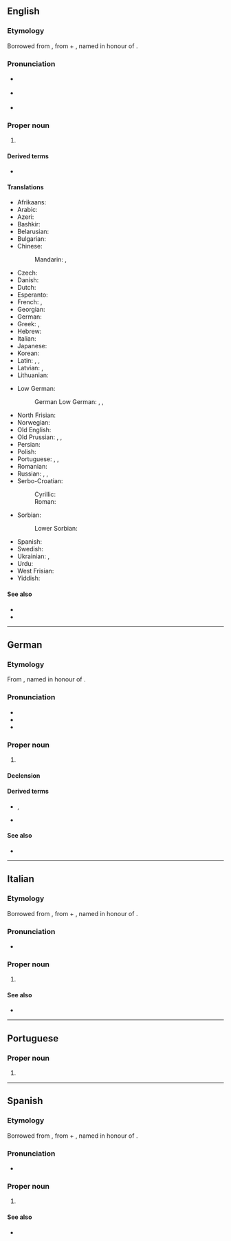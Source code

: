 {{also|Konigsberg}}
==English==

===Etymology===
Borrowed from {{bor|en|de|Königsberg}}, from {{m|de|König||king}} + {{m|de|Berg||mountain}}, named in honour of {{w|Ottokar II of Bohemia|Ottokar II, king of Bohemia}}.

===Pronunciation===
{{wikipedia|Königsberg|mul=Kaliningrad}}
* {{a|UK}} {{IPA|/ˈkɜːnɪɡzˌbɜːɡ/|lang=en}}
* {{a|US}} {{IPA|/ˈkɜnɪɡzˌbɝɡ/|/ˈkeɪnɪɡzˌbɝɡ/|lang=en}}
* {{hyphenation|Kö|nigs|berg|lang=en}}

===Proper noun===
{{en-proper noun}}

# {{lb|en|historical}} {{place|en|city|c/Russia|def={{def|The former capital of [[East Prussia]], [[Germany]], now [[Kaliningrad]], [[Russia]].}}}}

====Derived terms====
* {{l|en|Königsberger Klopse}}

====Translations====
{{trans-top-also|the former capital of East Prussia|Kaliningrad}}
* Afrikaans: {{t|af|Koningsberg}}
* Arabic: {{t|ar|كُونِيغْسْبَرْغ|m}}
* Azeri: {{t|az|Köniqsberq}}
* Bashkir: {{t|ba|Кө́нигсберг}}
* Belarusian: {{t|be|Караля́вец|m}}
* Bulgarian: {{t|bg|Кьонигсберг|m}}
* Chinese:
*: Mandarin: {{t|cmn|柯尼斯堡|tr=Kēnísībǎo}}, {{t+|cmn|哥尼斯堡|tr=Gēnísībǎo}}
* Czech: {{t+|cs|Královec|m}}
* Danish: {{t|da|Königsberg}}
* Dutch: {{t|nl|Koningsbergen|n}}
* Esperanto: {{t|eo|Kenigsbergo}}
* French: {{t|fr|Kœnigsberg|m}}, {{t+|fr|Königsberg|m}}
* Georgian: {{t|ka|კენიგსბერგი}}
* German: {{t+|de|Königsberg|n}}
* Greek: {{t|el|Καινιξβέργη|f}}, {{t|el|Κένιγκσμπεργκ|n}}
* Hebrew: {{t|he|קֶנִיגְסְבֶּרְג|m|tr=Kenigsbérg}}
* Italian: {{t|it|Königsberg|f}}
* Japanese: {{t|ja|ケーニヒスベルク|tr=Kēnihisuberuku}}
* Korean: {{t|ko|^쾨니히스베르크}}
* Latin: {{t|la|Rēgiomontum|n}}, {{t|la|Rēgiomontium|n}}, {{t-check|la|Rēgiomontānum|n}}
* Latvian: {{t|lv|Kēnigsberga|f}}, {{t|lv|Karaļauči|m}}
* Lithuanian: {{t|lt|Karaliaučius|m}}
{{trans-mid}}
* Low German:
*: German Low German: {{t|nds-de|Königsbarg|n}} {{qualifier|in some dialects}}, {{t|nds-de|Kensbarg|n}} {{qualifier|Natangian Low Prussian}}, {{t|nds-de|Kensborg|n}} {{qualifier|Elbingian Low Prussian}}
* North Frisian: {{t|frr|Könningsbeerg}}
* Norwegian: {{t|no|Königsberg}}
* Old English: {{t|ang|Cyningesbeorg|m}}
* Old Prussian: {{t|prg|Twānksta}}, {{t-check|prg|Kunnegsgarbs}}, {{t-check|prg|Knigsberg}}
* Persian: {{t|fa|کونیگسبرگ|tr=Konigsberg}}
* Polish: {{t|pl|Królewiec|m}}
* Portuguese: {{t|pt|Conisberga|f}}, {{t|pt|Königsberg|f}}, {{t|pt|Konigsberg|f}}
* Romanian: {{t|ro|Königsberg|m}}
* Russian: {{t+|ru|Кёнигсберг|m}}, {{t+|ru|Кёнигсбе́рг|m|tr=Kjonigsbérg}}, {{t|ru|Короле́вец|m}}
* Serbo-Croatian:
*: Cyrillic: {{t|sh|Краљевиц|m}}
*: Roman: {{t|sh|Kraljevic|m}}
* Sorbian:
*: Lower Sorbian: {{t|dsb|Kralowc|m}}
* Spanish: {{t+|es|Königsberg|m}}
* Swedish: {{t+|sv|Königsberg|n}}
* Ukrainian: {{t|uk|Ке́ніґсберґ|m}}, {{t|uk|Кеніґсбе́рґ|m}}
* Urdu: {{t|ur|کونگسبرگ|m|tr=Konigasberg}}
* West Frisian: {{t|fy|Keningsberch}}
* Yiddish: {{t|yi|קעניגסבערג|n}}
{{trans-bottom}}

====See also====
* {{l|en|Kaliningrad}}
* {{l|en|Prussia}}

----

==German==

===Etymology===
From {{compound|de|König|t1=king|Berg|t2=mountain}}, named in honour of {{w|Ottokar II of Bohemia|Ottokar II, king of Bohemia}}.

===Pronunciation===
{{wikipedia|Königsberg (Preußen)|Königsberg|lang=de}}
* {{IPA|/ˈkøːnɪçsˌbɛɐ̯k/|lang=de}}
* {{audio|De-Königsberg.ogg|Audio|lang=de}}
* {{hyphenation|Kö|nigs|berg|lang=de}}

===Proper noun===
{{de-proper noun|n|gen2=Königsberg}}

# {{lb|de|historical}} {{place|de|city|c/Russia|def=the former capital of East Prussia|t1=Königsberg}}

====Declension====
{{de-decl-noun-n|(s)|n=sg|prop=yes}}

====Derived terms====
* {{l|de|Königsberger}}, {{l|de|Königsbergerin}}
* {{l|de|Königsberger Klopse}}

====See also====
* {{l|de|Kaliningrad}}

----

==Italian==

===Etymology===
Borrowed from {{bor|it|de|Königsberg}}, from {{m|de|König||king}} + {{m|de|Berg||mountain}}, named in honour of {{w|Ottokar II of Bohemia|Ottokar II, king of Bohemia}}.

===Pronunciation===
{{wikipedia|lang=it}}
* {{IPA|/ˈkø.ni(ɡ)ˌzbɛrɡ/|lang=it}}

===Proper noun===
{{it-proper noun|f}}

# {{lb|it|historical}} {{place|it|city|c/Russia|def=the former capital of East Prussia|t1=Königsberg}}

====See also====
* {{l|it|Kaliningrad}}

{{catlangname|it|terms spelled with Ö}}

----

==Portuguese==

===Proper noun===
{{pt-proper noun|f}}

# {{alternative spelling of|Konigsberg|lang=pt}}

----

==Spanish==

===Etymology===
Borrowed from {{bor|es|de|Königsberg}}, from {{m|de|König||king}} + {{m|de|Berg||mountain}}, named in honour of {{w|Ottokar II of Bohemia|Ottokar II, king of Bohemia}}.

===Pronunciation===
{{wikipedia|lang=es}}
* {{es-IPA|Quénisber}}

===Proper noun===
{{es-proper noun|m}}

# {{lb|es|historical}} {{place|es|city|c/Russia|def=the former capital of East Prussia|t1=Königsberg}}

====See also====
* {{l|es|Kaliningrado}}
